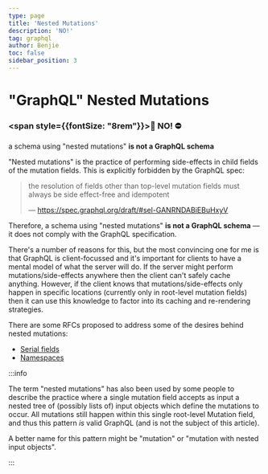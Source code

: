 ```yaml
---
type: page
title: 'Nested Mutations'
description: 'NO!'
tag: graphql
author: Benjie
toc: false
sidebar_position: 3
---
```



# "GraphQL" Nested Mutations

### <span style={{fontSize: "8rem"}}>🛑 NO! ⛔</span>

<Pullquote>

a schema using "nested mutations" **is not a GraphQL schema**

</Pullquote>

"Nested mutations" is the practice of performing side-effects in child fields
of the mutation fields. This is explicitly forbidden by the GraphQL spec:

> the resolution of fields other than top-level mutation fields must always be
> side effect-free and idempotent
>
> &mdash; https://spec.graphql.org/draft/#sel-GANRNDABiEBuHxyV

Therefore, a schema using "nested mutations" **is not a GraphQL
schema** &mdash; it does not comply with the GraphQL specification.

There's a number of reasons for this, but the most convincing one for me is
that GraphQL is client-focussed and it's important for clients to have a mental
model of what the server will do. If the server might perform
mutations/side-effects anywhere then the client can't safely cache anything.
However, if the client knows that mutations/side-effects only happen in
specific locations (currently only in root-level mutation fields) then it can
use this knowledge to factor into its caching and re-rendering strategies.

There are some RFCs proposed to address some of the desires behind nested
mutations:

- [Serial fields](https://github.com/graphql/graphql-spec/issues/252)
- [Namespaces](https://github.com/graphql/graphql-spec/issues/163)

:::info

The term "nested mutations" has also been used by some people to describe the
practice where a single mutation field accepts as input a nested tree of
(possibly lists of) input objects which define the mutations to occur. All
mutations still happen within this single root-level Mutation field, and thus
this pattern *is* valid GraphQL (and is not the subject of this article).

A better name for this pattern might be "mutation" or "mutation with nested
input objects".

:::
